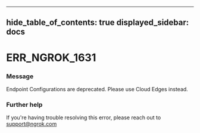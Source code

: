 

---
hide_table_of_contents: true
displayed_sidebar: docs
---


# ERR_NGROK_1631

### Message
Endpoint Configurations are deprecated. Please use Cloud Edges instead.

<ErrorDetails error="err_ngrok_1631" />



### Further help
If you're having trouble resolving this error, please reach out to [support@ngrok.com](mailto:support@ngrok.com?subject=Help%20with%20ERR_NGROK_1631)

